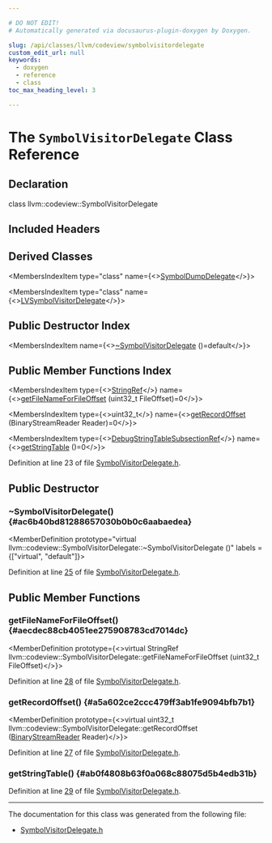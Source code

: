 ```yaml
---

# DO NOT EDIT!
# Automatically generated via docusaurus-plugin-doxygen by Doxygen.

slug: /api/classes/llvm/codeview/symbolvisitordelegate
custom_edit_url: null
keywords:
  - doxygen
  - reference
  - class
toc_max_heading_level: 3

---
```





# The `SymbolVisitorDelegate` Class Reference

<DoxygenPage pluginConfig={pluginConfig}>



## Declaration

<CodeBlock>class llvm::codeview::SymbolVisitorDelegate</CodeBlock>

## Included Headers

<IncludesList>
<IncludesListItem
  filePath="llvm/DebugInfo/CodeView/SymbolVisitorDelegate.h"
  permalink="/docs/api/files/include/include/llvm/include/llvm/debuginfo/include/llvm/debuginfo/codeview/symbolvisitordelegate-h"
  isLocal="true" />
</IncludesList>

## Derived Classes

<MembersIndex>

<MembersIndexItem
  type="class"
  name={<><a href="/docs/api/classes/llvm/codeview/symboldumpdelegate">SymbolDumpDelegate</a></>}>
</MembersIndexItem>

<MembersIndexItem
  type="class"
  name={<><a href="/docs/api/classes/llvm/logicalview/lvsymbolvisitordelegate">LVSymbolVisitorDelegate</a></>}>
</MembersIndexItem>

</MembersIndex>

## Public Destructor Index

<MembersIndex>

<MembersIndexItem
  name={<><a href="#ac6b40bd81288657030b0b0c6aabaedea">~SymbolVisitorDelegate</a> ()=default</>}>
</MembersIndexItem>

</MembersIndex>

## Public Member Functions Index

<MembersIndex>

<MembersIndexItem
  type={<><a href="/docs/api/classes/llvm/stringref">StringRef</a></>}
  name={<><a href="#aecdec88cb4051ee275908783cd7014dc">getFileNameForFileOffset</a> (uint32&#95;t FileOffset)=0</>}>
</MembersIndexItem>

<MembersIndexItem
  type={<>uint32&#95;t</>}
  name={<><a href="#a5a602ce2ccc479ff3ab1fe9094bfb7b1">getRecordOffset</a> (BinaryStreamReader Reader)=0</>}>
</MembersIndexItem>

<MembersIndexItem
  type={<><a href="/docs/api/classes/llvm/codeview/debugstringtablesubsectionref">DebugStringTableSubsectionRef</a></>}
  name={<><a href="#ab0f4808b63f0a068c88075d5b4edb31b">getStringTable</a> ()=0</>}>
</MembersIndexItem>

</MembersIndex>


Definition at line 23 of file <a href="/docs/api/files/include/include/llvm/include/llvm/debuginfo/include/llvm/debuginfo/codeview/symbolvisitordelegate-h">SymbolVisitorDelegate.h</a>.

<SectionDefinition>

## Public Destructor

### ~SymbolVisitorDelegate() {#ac6b40bd81288657030b0b0c6aabaedea}

<MemberDefinition
  prototype="virtual llvm::codeview::SymbolVisitorDelegate::~SymbolVisitorDelegate ()"
  labels = {["virtual", "default"]}>

Definition at line <a href="/docs/api/files/include/include/llvm/include/llvm/debuginfo/include/llvm/debuginfo/codeview/symbolvisitordelegate-h/#l00025">25</a> of file <a href="/docs/api/files/include/include/llvm/include/llvm/debuginfo/include/llvm/debuginfo/codeview/symbolvisitordelegate-h">SymbolVisitorDelegate.h</a>.
</MemberDefinition>

</SectionDefinition>

<SectionDefinition>

## Public Member Functions

### getFileNameForFileOffset() {#aecdec88cb4051ee275908783cd7014dc}

<MemberDefinition
  prototype={<>virtual StringRef llvm::codeview::SymbolVisitorDelegate::getFileNameForFileOffset (uint32&#95;t FileOffset)</>}>

Definition at line <a href="/docs/api/files/include/include/llvm/include/llvm/debuginfo/include/llvm/debuginfo/codeview/symbolvisitordelegate-h/#l00028">28</a> of file <a href="/docs/api/files/include/include/llvm/include/llvm/debuginfo/include/llvm/debuginfo/codeview/symbolvisitordelegate-h">SymbolVisitorDelegate.h</a>.
</MemberDefinition>

### getRecordOffset() {#a5a602ce2ccc479ff3ab1fe9094bfb7b1}

<MemberDefinition
  prototype={<>virtual uint32&#95;t llvm::codeview::SymbolVisitorDelegate::getRecordOffset (<a href="/docs/api/classes/llvm/binarystreamreader">BinaryStreamReader</a> Reader)</>}>

Definition at line <a href="/docs/api/files/include/include/llvm/include/llvm/debuginfo/include/llvm/debuginfo/codeview/symbolvisitordelegate-h/#l00027">27</a> of file <a href="/docs/api/files/include/include/llvm/include/llvm/debuginfo/include/llvm/debuginfo/codeview/symbolvisitordelegate-h">SymbolVisitorDelegate.h</a>.
</MemberDefinition>

### getStringTable() {#ab0f4808b63f0a068c88075d5b4edb31b}

<MemberDefinition
  prototype="virtual DebugStringTableSubsectionRef llvm::codeview::SymbolVisitorDelegate::getStringTable ()">

Definition at line <a href="/docs/api/files/include/include/llvm/include/llvm/debuginfo/include/llvm/debuginfo/codeview/symbolvisitordelegate-h/#l00029">29</a> of file <a href="/docs/api/files/include/include/llvm/include/llvm/debuginfo/include/llvm/debuginfo/codeview/symbolvisitordelegate-h">SymbolVisitorDelegate.h</a>.
</MemberDefinition>

</SectionDefinition>

<hr/>

The documentation for this class was generated from the following file:

<ul>
<li><a href="/docs/api/files/include/include/llvm/include/llvm/debuginfo/include/llvm/debuginfo/codeview/symbolvisitordelegate-h">SymbolVisitorDelegate.h</a></li>
</ul>

</DoxygenPage>
